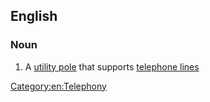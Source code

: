 ==English==

===Noun===
{{en-noun|head=[[telephone]] [[pole]]}}

# {{context|British|lang=en}} A [[utility pole]] that supports [[telephone line]]s

[[Category:en:Telephony]]